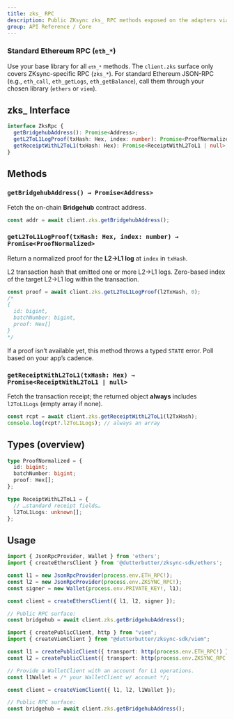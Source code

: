 ```yaml
---
title: zks_ RPC
description: Public ZKsync zks_ RPC methods exposed on the adapters via <code>client.zks</code> (Bridgehub address, L2→L1 log proofs, receipts with <code>l2ToL1Logs</code>).
group: API Reference / Core
---
```


### Standard Ethereum RPC (`eth_*`)

Use your base library for all <code>`eth_*`</code> methods.
The <code>client.zks</code>
surface only covers ZKsync-specific RPC (<code>zks\_\*</code>).
For standard Ethereum JSON-RPC (e.g., <code>eth_call</code>, <code>eth_getLogs</code>, <code>eth_getBalance</code>),
call them through your chosen library (`ethers` or `viem`).

## zks\_ Interface

```ts
interface ZksRpc {
  getBridgehubAddress(): Promise<Address>;
  getL2ToL1LogProof(txHash: Hex, index: number): Promise<ProofNormalized>;
  getReceiptWithL2ToL1(txHash: Hex): Promise<ReceiptWithL2ToL1 | null>;
}
```

## Methods

### `getBridgehubAddress() → Promise<Address>`

Fetch the on-chain **Bridgehub** contract address.

```ts
const addr = await client.zks.getBridgehubAddress();
```

### `getL2ToL1LogProof(txHash: Hex, index: number) → Promise<ProofNormalized>`

Return a normalized proof for the **L2→L1 log** at `index` in `txHash`.

<ParamField name="txHash" type="Hex" required>
  L2 transaction hash that emitted one or more L2→L1 logs.
</ParamField>
<ParamField name="index" type="number" required>
  Zero-based index of the target L2→L1 log within the transaction.
</ParamField>

```ts
const proof = await client.zks.getL2ToL1LogProof(l2TxHash, 0);
/*
{
  id: bigint,
  batchNumber: bigint,
  proof: Hex[]
}
*/
```

<Info>
  If a proof isn’t available yet, this method throws a typed <code>STATE</code> error. Poll based on
  your app’s cadence.
</Info>

### `getReceiptWithL2ToL1(txHash: Hex) → Promise<ReceiptWithL2ToL1 | null>`

Fetch the transaction receipt; the returned object **always** includes `l2ToL1Logs` (empty array if none).

```ts
const rcpt = await client.zks.getReceiptWithL2ToL1(l2TxHash);
console.log(rcpt?.l2ToL1Logs); // always an array
```

## Types (overview)

```ts
type ProofNormalized = {
  id: bigint;
  batchNumber: bigint;
  proof: Hex[];
};

type ReceiptWithL2ToL1 = {
  // …standard receipt fields…
  l2ToL1Logs: unknown[];
};
```

## Usage

<CodeGroup>

```ts title="ethers"
import { JsonRpcProvider, Wallet } from 'ethers';
import { createEthersClient } from '@dutterbutter/zksync-sdk/ethers';

const l1 = new JsonRpcProvider(process.env.ETH_RPC!);
const l2 = new JsonRpcProvider(process.env.ZKSYNC_RPC!);
const signer = new Wallet(process.env.PRIVATE_KEY!, l1);

const client = createEthersClient({ l1, l2, signer });

// Public RPC surface:
const bridgehub = await client.zks.getBridgehubAddress();
```

```ts title="viem"
import { createPublicClient, http } from "viem";
import { createViemClient } from "@dutterbutter/zksync-sdk/viem";

const l1 = createPublicClient({ transport: http(process.env.ETH_RPC!) });
const l2 = createPublicClient({ transport: http(process.env.ZKSYNC_RPC!) });

// Provide a WalletClient with an account for L1 operations.
const l1Wallet = /* your WalletClient w/ account */;

const client = createViemClient({ l1, l2, l1Wallet });

// Public RPC surface:
const bridgehub = await client.zks.getBridgehubAddress();
```

</CodeGroup>
